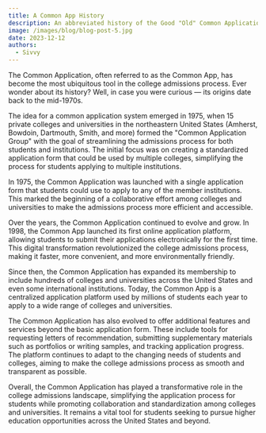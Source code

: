 ```yaml
---
title: A Common App History
description: An abbreviated history of the Good "Old" Common Application system.
image: /images/blog/blog-post-5.jpg
date: 2023-12-12
authors:
  - Sivvy
---
```


The Common Application, often referred to as the Common App, has become the most ubiquitous tool in the college admissions process. Ever wonder about its history? Well, in case you were curious — its origins date back to the mid-1970s.

The idea for a common application system emerged in 1975, when 15 private colleges and universities in the northeastern United States (Amherst, Bowdoin, Dartmouth, Smith, and more) formed the "Common Application Group" with the goal of streamlining the admissions process for both students and institutions. The initial focus was on creating a standardized application form that could be used by multiple colleges, simplifying the process for students applying to multiple institutions.

In 1975, the Common Application was launched with a single application form that students could use to apply to any of the member institutions. This marked the beginning of a collaborative effort among colleges and universities to make the admissions process more efficient and accessible.

Over the years, the Common Application continued to evolve and grow. In 1998, the Common App launched its first online application platform, allowing students to submit their applications electronically for the first time. This digital transformation revolutionized the college admissions process, making it faster, more convenient, and more environmentally friendly.

Since then, the Common Application has expanded its membership to include hundreds of colleges and universities across the United States and even some international institutions. Today, the Common App is a centralized application platform used by millions of students each year to apply to a wide range of colleges and universities.

The Common Application has also evolved to offer additional features and services beyond the basic application form. These include tools for requesting letters of recommendation, submitting supplementary materials such as portfolios or writing samples, and tracking application progress. The platform continues to adapt to the changing needs of students and colleges, aiming to make the college admissions process as smooth and transparent as possible.

Overall, the Common Application has played a transformative role in the college admissions landscape, simplifying the application process for students while promoting collaboration and standardization among colleges and universities. It remains a vital tool for students seeking to pursue higher education opportunities across the United States and beyond.
